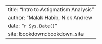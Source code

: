 --- 
title: "Intro to Astigmatism Analysis"
author: "Malak Habib, Nick Andrew
date: "`r Sys.Date()`"
site: bookdown::bookdown_site
---